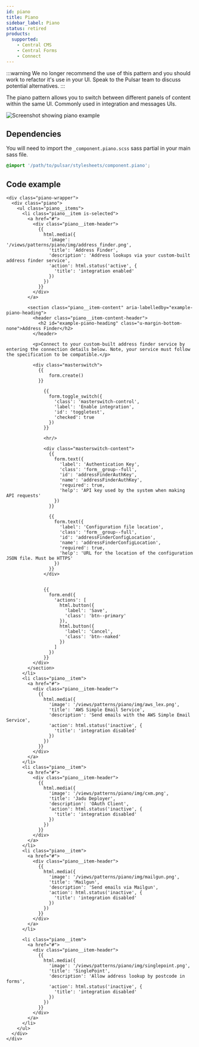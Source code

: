 ```yaml
---
id: piano
title: Piano
sidebar_label: Piano
status: retired
products:
  supported:
    - Central CMS
    - Central Forms
    - Connect
---
```



:::warning
We no longer recommend the use of this pattern and you should work to refactor it's use in your UI. Speak to the Pulsar team to discuss potential alternatives.
:::

The piano pattern allows you to switch between different panels of content within the same UI. Commonly used in integration and messages UIs.

![Screenshot showing piano example](/img/piano.png)

## Dependencies

You will need to import the `_component.piano.scss` sass partial in your main sass file.

```scss title="pulsar.scss"
@import '/path/to/pulsar/stylesheets/component.piano';
```

## Code example

```twig
<div class="piano-wrapper">
  <div class="piano">
    <ul class="piano__items">
      <li class="piano__item is-selected">
        <a href="#">
          <div class="piano__item-header">
            {{
              html.media({
                'image': '/views/patterns/piano/img/address_finder.png',
                'title': 'Address Finder',
                'description': 'Address lookups via your custom-built address finder service',
                'action': html.status('active', {
                  'title': 'integration enabled'
                })
              })
            }}
          </div>
        </a>

        <section class="piano__item-content" aria-labelledby="example-piano-heading">
          <header class="piano__item-content-header">
            <h2 id="example-piano-heading" class="u-margin-bottom-none">Address Finder</h2>
          </header>

          <p>Connect to your custom-built address finder service by entering the connection details below. Note, your service must follow the specification to be compatible.</p>

          <div class="masterswitch">
            {{
                form.create()
            }}

              {{
                form.toggle_switch({
                  'class': 'masterswitch-control',
                  'label': 'Enable integration',
                  'id': 'toggletest',
                  'checked': true
                })
              }}

              <hr/>

              <div class="masterswitch-content">
                {{
                  form.text({
                    'label': 'Authentication Key',
                    'class': 'form__group--full',
                    'id': 'addressFinderAuthKey',
                    'name': 'addressFinderAuthKey',
                    'required': true,
                    'help': 'API key used by the system when making API requests'
                  })
                }}

                {{
                  form.text({
                    'label': 'Configuration file location',
                    'class': 'form__group--full',
                    'id': 'addressFinderConfigLocation',
                    'name': 'addressFinderConfigLocation',
                    'required': true,
                    'help': 'URL for the location of the configuration JSON file. Must be HTTPS'
                  })
                }}
              </div>


              {{
                form.end({
                  'actions': [
                    html.button({
                      'label': 'Save',
                      'class': 'btn--primary'
                    }),
                    html.button({
                      'label': 'Cancel',
                      'class': 'btn--naked'
                    })
                  ]
                })
              }}
          </div>
        </section>
      </li>
      <li class="piano__item">
        <a href="#">
          <div class="piano__item-header">
            {{
              html.media({
                'image': '/views/patterns/piano/img/aws_lex.png',
                'title': 'AWS Simple Email Service',
                'description': 'Send emails with the AWS Simple Email Service',
                'action': html.status('inactive', {
                  'title': 'integration disabled'
                })
              })
            }}
          </div>
        </a>
      </li>
      <li class="piano__item">
        <a href="#">
          <div class="piano__item-header">
            {{
              html.media({
                'image': '/views/patterns/piano/img/cxm.png',
                'title': 'Jadu Deployer',
                'description': 'OAuth Client',
                'action': html.status('inactive', {
                  'title': 'integration disabled'
                })
              })
            }}
          </div>
        </a>
      </li>
      <li class="piano__item">
        <a href="#">
          <div class="piano__item-header">
            {{
              html.media({
                'image': '/views/patterns/piano/img/mailgun.png',
                'title': 'Mailgun',
                'description': 'Send emails via Mailgun',
                'action': html.status('inactive', {
                  'title': 'integration disabled'
                })
              })
            }}
          </div>
        </a>
      </li>

      <li class="piano__item">
        <a href="#">
          <div class="piano__item-header">
            {{
              html.media({
                'image': '/views/patterns/piano/img/singlepoint.png',
                'title': 'SinglePoint',
                'description': 'Allow address lookup by postcode in forms',
                'action': html.status('inactive', {
                  'title': 'integration disabled'
                })
              })
            }}
          </div>
        </a>
      </li>
    </ul>
  </div>
</div>
```
